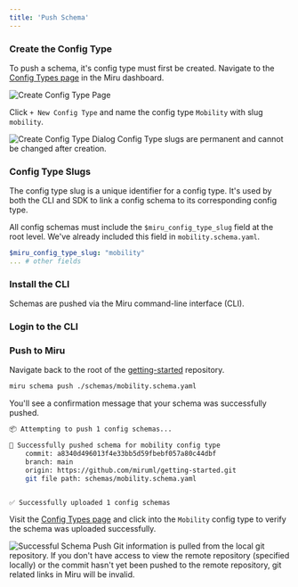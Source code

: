 ```yaml
---
title: 'Push Schema'
---
```



### Create the Config Type
To push a schema, it's config type must first be created. Navigate to the [Config Types page](https://configs.miruml.com/configs) in the Miru dashboard.

<Frame>
    <img 
        src="/images/getting-started/create-config-type-page.png" 
        alt="Create Config Type Page" 
    />
</Frame>

Click `+ New Config Type` and name the config type `Mobility` with slug `mobility`.

<Frame>
    <img
        src="/images/getting-started/create-config-type-dialog.png" 
        alt="Create Config Type Dialog" 
    />
</Frame>

<Warning>
    Config Type slugs are permanent and cannot be changed after creation.
</Warning>

### Config Type Slugs
The config type slug is a unique identifier for a config type. It's used by both the CLI and SDK to link a config schema to its corresponding config type.

All config schemas must include the `$miru_config_type_slug` field at the root level. We've
already included this field in `mobility.schema.yaml`.

```yaml mobility.schema.yaml
$miru_config_type_slug: "mobility"
... # other fields
```

### Install the CLI

Schemas are pushed via the Miru command-line interface (CLI).

<InstallInstructions />

### Login to the CLI

<LoginInstructions />


### Push to Miru
Navigate back to the root of the [getting-started](https://github.com/miruml/getting-started) 
repository.

```bash
miru schema push ./schemas/mobility.schema.yaml
```

You'll see a confirmation message that your schema was successfully pushed.

```bash
📦 Attempting to push 1 config schemas...

🏁 Successfully pushed schema for mobility config type
    commit: a8340d496013f4e33bb5d59fbebf057a80c44dbf
    branch: main
    origin: https://github.com/miruml/getting-started.git
    git file path: schemas/mobility.schema.yaml


✅ Successfully uploaded 1 config schemas
```

Visit the [Config Types page](https://configs.miruml.com/config-types) and click into the 
`Mobility` config type to verify the schema was uploaded successfully.

<Frame>
    <img 
        src="/images/getting-started/config-schemas-page.png" 
        alt="Successful Schema Push" 
    />
</Frame>

<Warning>
    Git information is pulled from the local git repository. If you don't have access to view the remote repository (specified locally) or the commit hasn't yet been pushed to the remote repository, git related links in Miru will be invalid.
</Warning>
